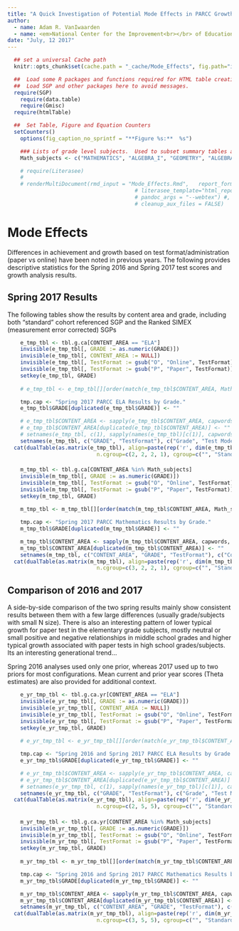 ```yaml
---
title: "A Quick Investigation of Potential Mode Effects in PARCC Growth Analyses."
author:
  - name: Adam R. VanIwaarden
  - name: <em>National Center for the Improvement<br></br> of Educational Assessment (NCIEA)</em>
date: "July, 12 2017"
---
```


<!--SGPreport-->

<!-- 
This document was written by Adam VanIwaarden for internal review by the NCIEA staff.

	Original Draft:  July 11, 2017
	Final Draft:     
-->


```r
  ## set a universal Cache path
  knitr::opts_chunk$set(cache.path = "_cache/Mode_Effects", fig.path="img", warning=FALSE, message=FALSE)

  ##  Load some R packages and functions required for HTML table creation silently.  
  ##  Load SGP and other packages here to avoid messages.
  require(SGP)
	require(data.table)
	require(Gmisc)
  require(htmlTable)

  ##  Set Table, Figure and Equation Counters
  setCounters()
	options(fig_caption_no_sprintf = "**Figure %s:**  %s")

	### Lists of grade level subjects.  Used to subset summary tables and data below.
	Math_subjects <- c("MATHEMATICS", "ALGEBRA_I", "GEOMETRY", "ALGEBRA_II")

	# require(Literasee)
	# 
	# renderMultiDocument(rmd_input = "Mode_Effects.Rmd", 	report_format = c("HTML", "PDF"))
										# literasee_template="html_report_simple.html",
										# pandoc_args = "--webtex") #,
										# cleanup_aux_files = FALSE)

```

# Mode Effects

Differences in achievement and growth based on test format/administration (paper vs online) have been noted in previous years.  The following provides descriptive statistics for the Spring 2016 and Spring 2017 test scores and growth analysis results.


##  Spring 2017 Results 

The following tables show the results by content area and grade, including both "standard" cohort referenced SGP and the Ranked SIMEX (measurement error corrected) SGPs

```r
	e_tmp_tbl <- tbl.g.ca[CONTENT_AREA == "ELA"]
	invisible(e_tmp_tbl[, GRADE := as.numeric(GRADE)])
	invisible(e_tmp_tbl[, CONTENT_AREA := NULL])
	invisible(e_tmp_tbl[, TestFormat := gsub("O", "Online", TestFormat)])
	invisible(e_tmp_tbl[, TestFormat := gsub("P", "Paper", TestFormat)])
	setkey(e_tmp_tbl, GRADE)
	
	# e_tmp_tbl <- e_tmp_tbl[][order(match(e_tmp_tbl$CONTENT_AREA, Math_subjects))]

	tmp.cap <- "Spring 2017 PARCC ELA Results by Grade."
	e_tmp_tbl$GRADE[duplicated(e_tmp_tbl$GRADE)] <- ""

	# e_tmp_tbl$CONTENT_AREA <- sapply(e_tmp_tbl$CONTENT_AREA, capwords, USE.NAMES=FALSE)
	# e_tmp_tbl$CONTENT_AREA[duplicated(e_tmp_tbl$CONTENT_AREA)] <- ""
	# setnames(e_tmp_tbl, c(1), sapply(names(e_tmp_tbl)[c(1)], capwords))
	setnames(e_tmp_tbl, c("GRADE", "TestFormat"), c("Grade", "Test Mode"))
  cat(dualTable(as.matrix(e_tmp_tbl), align=paste(rep('r', dim(e_tmp_tbl)[2]), collapse=''), 
  							n.cgroup=c(2, 2, 2, 1), cgroup=c("", "Standard SGP", "Ranked SIMEX", ""), caption = tmp.cap))

```


####

```r
	m_tmp_tbl <- tbl.g.ca[CONTENT_AREA %in% Math_subjects]
	invisible(m_tmp_tbl[, GRADE := as.numeric(GRADE)])
	invisible(m_tmp_tbl[, TestFormat := gsub("O", "Online", TestFormat)])
	invisible(m_tmp_tbl[, TestFormat := gsub("P", "Paper", TestFormat)])
	setkey(m_tmp_tbl, GRADE)
	
	m_tmp_tbl <- m_tmp_tbl[][order(match(m_tmp_tbl$CONTENT_AREA, Math_subjects))]

	tmp.cap <- "Spring 2017 PARCC Mathematics Results by Grade."
	m_tmp_tbl$GRADE[duplicated(m_tmp_tbl$GRADE)] <- ""

	m_tmp_tbl$CONTENT_AREA <- sapply(m_tmp_tbl$CONTENT_AREA, capwords, USE.NAMES=FALSE)
	m_tmp_tbl$CONTENT_AREA[duplicated(m_tmp_tbl$CONTENT_AREA)] <- ""
	setnames(m_tmp_tbl, c("CONTENT_AREA", "GRADE", "TestFormat"), c("Content Area", "Grade", "Test Mode"))
  cat(dualTable(as.matrix(m_tmp_tbl), align=paste(rep('r', dim(m_tmp_tbl)[2]), collapse=''), 
  							n.cgroup=c(3, 2, 2, 1), cgroup=c("", "Standard SGP", "Ranked SIMEX", ""), caption = tmp.cap))

```

##  Comparison of 2016 and 2017

A side-by-side comparison of the two spring results mainly show consistent results between them with a few large differences (usually grade/subjects with small N size).  There is also an interesting pattern of lower typical growth for paper test in the elementary grade subjects, mostly neutral or small positive and negative relationships in middle school grades and higher typical growth associated with paper tests in high school grades/subjects.  Its an interesting generational trend...

Spring 2016 analyses used only one prior, whereas 2017 used up to two priors for most configurations.  Mean current and prior year scores (Theta estimates) are also provided for additional context.

```r
	e_yr_tmp_tbl <- tbl.g.ca.yr[CONTENT_AREA == "ELA"]
	invisible(e_yr_tmp_tbl[, GRADE := as.numeric(GRADE)])
	invisible(e_yr_tmp_tbl[, CONTENT_AREA := NULL])
	invisible(e_yr_tmp_tbl[, TestFormat := gsub("O", "Online", TestFormat)])
	invisible(e_yr_tmp_tbl[, TestFormat := gsub("P", "Paper", TestFormat)])
	setkey(e_yr_tmp_tbl, GRADE)
	
	# e_yr_tmp_tbl <- e_yr_tmp_tbl[][order(match(e_yr_tmp_tbl$CONTENT_AREA, Math_subjects))]

	tmp.cap <- "Spring 2016 and Spring 2017 PARCC ELA Results by Grade."
	e_yr_tmp_tbl$GRADE[duplicated(e_yr_tmp_tbl$GRADE)] <- ""

	# e_yr_tmp_tbl$CONTENT_AREA <- sapply(e_yr_tmp_tbl$CONTENT_AREA, capwords, USE.NAMES=FALSE)
	# e_yr_tmp_tbl$CONTENT_AREA[duplicated(e_yr_tmp_tbl$CONTENT_AREA)] <- ""
	# setnames(e_yr_tmp_tbl, c(1), sapply(names(e_yr_tmp_tbl)[c(1)], capwords))
	setnames(e_yr_tmp_tbl, c("GRADE", "TestFormat"), c("Grade", "Test Mode"))
  cat(dualTable(as.matrix(e_yr_tmp_tbl), align=paste(rep('r', dim(e_yr_tmp_tbl)[2]), collapse=''), n.rgroup=rep(2, 8),
  							n.cgroup=c(2, 5, 5), cgroup=c("", "Standard SGP - 2016", "Standard SGP - 2017"), caption = tmp.cap, longtable=TRUE))
```


####

```r
	m_yr_tmp_tbl <- tbl.g.ca.yr[CONTENT_AREA %in% Math_subjects]
	invisible(m_yr_tmp_tbl[, GRADE := as.numeric(GRADE)])
	invisible(m_yr_tmp_tbl[, TestFormat := gsub("O", "Online", TestFormat)])
	invisible(m_yr_tmp_tbl[, TestFormat := gsub("P", "Paper", TestFormat)])
	setkey(m_yr_tmp_tbl, GRADE)
	
	m_yr_tmp_tbl <- m_yr_tmp_tbl[][order(match(m_yr_tmp_tbl$CONTENT_AREA, Math_subjects))]

	tmp.cap <- "Spring 2016 and Spring 2017 PARCC Mathematics Results by Grade."
	m_yr_tmp_tbl$GRADE[duplicated(m_yr_tmp_tbl$GRADE)] <- ""

	m_yr_tmp_tbl$CONTENT_AREA <- sapply(m_yr_tmp_tbl$CONTENT_AREA, capwords, USE.NAMES=FALSE)
	m_yr_tmp_tbl$CONTENT_AREA[duplicated(m_yr_tmp_tbl$CONTENT_AREA)] <- ""
	setnames(m_yr_tmp_tbl, c("CONTENT_AREA", "GRADE", "TestFormat"), c("Content Area", "Grade", "Test Mode"))
  cat(dualTable(as.matrix(m_yr_tmp_tbl), align=paste(rep('r', dim(m_yr_tmp_tbl)[2]), collapse=''), n.rgroup=c(10, rep(2, 3)),
  							n.cgroup=c(3, 5, 5), cgroup=c("", "Standard SGP - 2016", "Standard SGP - 2017"), caption = tmp.cap, longtable=TRUE))
```
